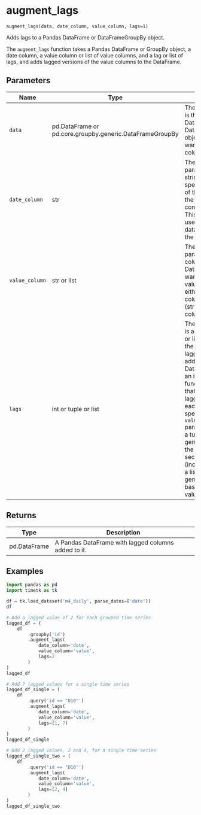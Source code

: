 # augment_lags { #timetk.augment_lags }

`augment_lags(data, date_column, value_column, lags=1)`

Adds lags to a Pandas DataFrame or DataFrameGroupBy object.

The `augment_lags` function takes a Pandas DataFrame or GroupBy object, a date column, a value column or list of value columns, and a lag or list of lags, and adds lagged versions of the value columns to the DataFrame.

## Parameters

| Name           | Type                                                     | Description                                                                                                                                                                                                                                                                                                                                                                                                                           | Default    |
|----------------|----------------------------------------------------------|---------------------------------------------------------------------------------------------------------------------------------------------------------------------------------------------------------------------------------------------------------------------------------------------------------------------------------------------------------------------------------------------------------------------------------------|------------|
| `data`         | pd.DataFrame or pd.core.groupby.generic.DataFrameGroupBy | The `data` parameter is the input DataFrame or DataFrameGroupBy object that you want to add lagged columns to.                                                                                                                                                                                                                                                                                                                        | _required_ |
| `date_column`  | str                                                      | The `date_column` parameter is a string that specifies the name of the column in the DataFrame that contains the dates. This column will be used to sort the data before adding the lagged values.                                                                                                                                                                                                                                    | _required_ |
| `value_column` | str or list                                              | The `value_column` parameter is the column(s) in the DataFrame that you want to add lagged values for. It can be either a single column name (string) or a list of column names.                                                                                                                                                                                                                                                      | _required_ |
| `lags`         | int or tuple or list                                     | The `lags` parameter is an integer, tuple, or list that specifies the number of lagged values to add to the DataFrame.   - If it is an integer, the function will add that number of lagged values for each column specified in the `value_column` parameter.   - If it is a tuple, it will generate lags from the first to the second value (inclusive).   - If it is a list, it will generate lags based on the values in the list. | `1`        |

## Returns

| Type         | Description                                         |
|--------------|-----------------------------------------------------|
| pd.DataFrame | A Pandas DataFrame with lagged columns added to it. |

## Examples

```python
import pandas as pd
import timetk as tk

df = tk.load_dataset('m4_daily', parse_dates=['date'])
df
```

```python
# Add a lagged value of 2 for each grouped time series
lagged_df = (
    df 
        .groupby('id')
        .augment_lags(
            date_column='date',
            value_column='value',
            lags=2
        )
)
lagged_df
```

```python
# Add 7 lagged values for a single time series
lagged_df_single = (
    df 
        .query('id == "D10"')
        .augment_lags(
            date_column='date',
            value_column='value',
            lags=(1, 7)
        )
)
lagged_df_single
```

```python
# Add 2 lagged values, 2 and 4, for a single time series
lagged_df_single_two = (
    df 
        .query('id == "D10"')
        .augment_lags(
            date_column='date',
            value_column='value',
            lags=[2, 4]
        )
)
lagged_df_single_two
```
